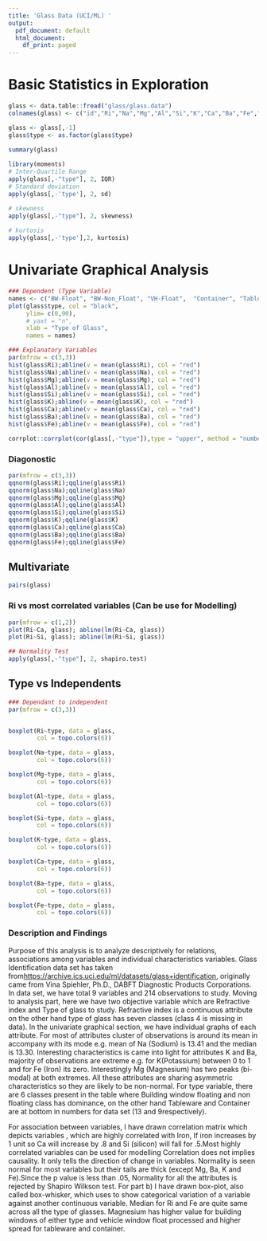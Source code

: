 ---
title: 'Glass Data (UCI/ML) '
output:
  pdf_document: default
  html_document:
    df_print: paged
---


# Basic Statistics in Exploration
```{r}

glass <- data.table::fread("glass/glass.data")
colnames(glass) <- c("id","Ri","Na","Mg","Al","Si","K","Ca","Ba","Fe","type")

glass <- glass[,-1]
glass$type <- as.factor(glass$type)
  
summary(glass)
```

```{r}
library(moments)
# Inter-Quartile Range
apply(glass[,-"type"], 2, IQR)
# Standard deviation
apply(glass[,-'type'], 2, sd)

# skewness
apply(glass[,-"type"], 2, skewness)
 
# kurtosis
apply(glass[,-'type'],2, kurtosis)

```


# Univariate Graphical Analysis
```{r}
### Dependent (Type Variable)
names <- c("BW-Float", "BW-Non_Float", "VH-Float",  "Container", "Tableware", "Headlamps")
plot(glass$type, col = "black",
     ylim= c(0,90),
     # yaxt = "n",
     xlab = "Type of Glass",
     names = names)
```


```{r}
### Explanatory Variables
par(mfrow = c(3,3))
hist(glass$Ri);abline(v = mean(glass$Ri), col = "red")
hist(glass$Na);abline(v = mean(glass$Na), col = "red")
hist(glass$Mg);abline(v = mean(glass$Mg), col = "red")
hist(glass$Al);abline(v = mean(glass$Al), col = "red")
hist(glass$Si);abline(v = mean(glass$Si), col = "red")
hist(glass$K);abline(v = mean(glass$K), col = "red")
hist(glass$Ca);abline(v = mean(glass$Ca), col = "red")
hist(glass$Ba);abline(v = mean(glass$Ba), col = "red")
hist(glass$Fe);abline(v = mean(glass$Fe), col = "red")
```


```{r}
corrplot::corrplot(cor(glass[,-"type"]),type = "upper", method = "number")

```
### Diagonostic 
```{r}
par(mfrow = c(3,3))
qqnorm(glass$Ri);qqline(glass$Ri)
qqnorm(glass$Na);qqline(glass$Na)
qqnorm(glass$Mg);qqline(glass$Mg)
qqnorm(glass$Al);qqline(glass$Al)
qqnorm(glass$Si);qqline(glass$Si)
qqnorm(glass$K);qqline(glass$K)
qqnorm(glass$Ca);qqline(glass$Ca)
qqnorm(glass$Ba);qqline(glass$Ba)
qqnorm(glass$Fe);qqline(glass$Fe)
```

## Multivariate
```{r}
pairs(glass)
```

### Ri vs most correlated variables (Can be use for Modelling)
```{r}
par(mfrow = c(1,2))
plot(Ri~Ca, glass); abline(lm(Ri~Ca, glass))
plot(Ri~Si, glass); abline(lm(Ri~Si, glass))
```


```{r}
## Normality Test
apply(glass[,-"type"], 2, shapiro.test)
```



## Type vs Independents 
```{r}
### Dependant to independent
par(mfrow = c(3,3))


boxplot(Ri~type, data = glass,
        col = topo.colors(6))

boxplot(Na~type, data = glass,
        col = topo.colors(6))

boxplot(Mg~type, data = glass,
        col = topo.colors(6))

boxplot(Al~type, data = glass,
        col = topo.colors(6))

boxplot(Si~type, data = glass,
        col = topo.colors(6))

boxplot(K~type, data = glass,
        col = topo.colors(6))

boxplot(Ca~type, data = glass,
        col = topo.colors(6))

boxplot(Ba~type, data = glass,
        col = topo.colors(6))

boxplot(Fe~type, data = glass,
        col = topo.colors(6))

```

### Description and Findings

Purpose of this analysis is to analyze descriptively for relations,  associations among
variables and individual characteristics variables. Glass Identification data set has taken
from<https://archive.ics.uci.edu/ml/datasets/glass+identification>, originally
came from Vina Spiehler, Ph.D., DABFT Diagnostic Products Corporations. In data
set, we have total 9 variables and 214 observations to study. Moving to analysis
part, here we have two objective variable which are Refractive index and Type of 
glass to study. Refractive index is a continuous attribute on the other hand type 
of glass has seven classes (class 4 is missing in data). In the univariate graphical
section, we have individual graphs of each attribute. For most of attributes 
cluster of observations is around its mean in accompany with its mode e.g. mean of
Na (Sodium) is 13.41 and the median is 13.30. Interesting characteristics is came into
light for attributes K and Ba, majority of observations are extreme e.g. for K(Potassium)
between 0 to 1 and for Fe (Iron) its zero. Interestingly Mg (Magnesium) has two peaks
(bi-modal) at both extremes. All these attributes are sharing asymmetric characteristics so
they are likely to be non-normal. For type variable, there are 6 classes present in the
table where Building window floating and non floating class has dominance, on the other 
hand Tableware and Container are at bottom in numbers for data set (13 and 9respectively).

For association between variables, I have drawn correlation matrix which depicts variables 
, which are highly correlated with Iron, If iron increases by 1 unit so Ca will increase 
by .8 and Si (silicon) will fall for .5.Most highly correlated variables can be used for modelling
Correlation does not implies causality. It only tells the direction of change in variables. Normality is seen
normal for most variables but their tails are thick (except Mg, Ba, K and Fe).Since the p
value is less than .05, Normality for all the attributes is rejected by Shapiro Wilkson 
test. 
For part b) I have drawn box-plot, also called box-whisker, which uses to show categorical 
variation of a variable against another continuous variable. Median for Ri and Fe are quite
same across all the type of glasses. Magnesium has higher value for building windows of 
either type and vehicle window float processed and higher spread for tableware and
container.

